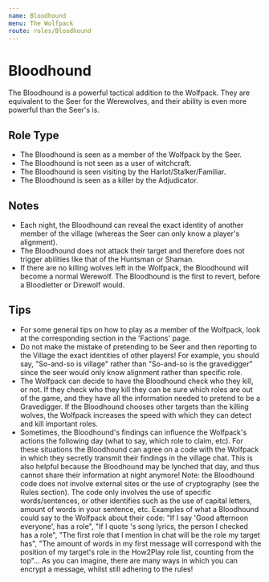 ```yaml
---
name: Bloodhound
menu: The Wolfpack
route: roles/Bloodhound
---
```


# Bloodhound

The Bloodhound is a powerful tactical addition to the Wolfpack. They are equivalent to the Seer for the Werewolves, and their ability is even more powerful than the Seer's is.

## Role Type

- The Bloodhound is seen as a member of the Wolfpack by the Seer.
- The Bloodhound is not seen as a user of witchcraft.
- The Bloodhound is seen visiting by the Harlot/Stalker/Familiar.
- The Bloodhound is seen as a killer by the Adjudicator.

## Notes

- Each night, the Bloodhound can reveal the exact identity of another member of the village (whereas the Seer can only know a player's alignment).
- The Bloodhound does not attack their target and therefore does not trigger abilities like that of the Huntsman or Shaman.
- If there are no killing wolves left in the Wolfpack, the Bloodhound will become a normal Werewolf. The Bloodhound is the first to revert, before a Bloodletter or Direwolf would.

## Tips

- For some general tips on how to play as a member of the Wolfpack, look at the corresponding section in the 'Factions' page.
- Do not make the mistake of pretending to be Seer and then reporting to the Village the exact identities of other players! For example, you should say, "So-and-so is village" rather than "So-and-so is the gravedigger" since the seer would only know alignment rather than specific role.
- The Wolfpack can decide to have the Bloodhound check who they kill, or not. If they check who they kill they can be sure which roles are out of the game, and they have all the information needed to pretend to be a Gravedigger. If the Bloodhound chooses other targets than the killing wolves, the Wolfpack increases the speed with which they can detect and kill important roles.
- Sometimes, the Bloodhound's findings can influence the Wolfpack's actions the following day (what to say, which role to claim, etc). For these situations the Bloodhound can agree on a code with the Wolfpack in which they secretly transmit their findings in the village chat. This is also helpful because the Bloodhound may be lynched that day, and thus cannot share their information at night anymore! Note: the Bloodhound code does not involve external sites or the use of cryptography (see the Rules section). The code only involves the use of specific words/sentences, or other identifies such as the use of capital letters, amount of words in your sentence, etc. Examples of what a Bloodhound could say to the Wolfpack about their code: "If I say 'Good afternoon everyone', has a role", "If I quote 's song lyrics, the person I checked has a role", "The first role that I mention in chat will be the role my target has", "The amount of words in my first message will correspond with the position of my target's role in the How2Play role list, counting from the top"... As you can imagine, there are many ways in which you can encrypt a message, whilst still adhering to the rules!
